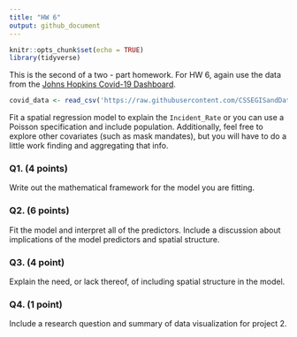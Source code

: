```yaml
---
title: "HW 6"
output: github_document
---
```


```r
knitr::opts_chunk$set(echo = TRUE)
library(tidyverse)
```

This is the second of a two - part homework. For HW 6, again use the data from the [Johns Hopkins Covid-19 Dashboard](https://github.com/CSSEGISandData/COVID-19/tree/master/csse_covid_19_data#usa-daily-state-reports-csse_covid_19_daily_reports_us).

```r
covid_data <- read_csv('https://raw.githubusercontent.com/CSSEGISandData/COVID-19/master/csse_covid_19_data/csse_covid_19_daily_reports_us/03-27-2021.csv') 
```

Fit a spatial regression model to explain the `Incident_Rate` or you can use a Poisson specification and include population. Additionally, feel free to explore other covariates (such as mask mandates), but you will have to do a little work finding and aggregating that info.


### Q1. (4 points)

Write out the mathematical framework for the model you are fitting.

### Q2. (6 points)

Fit the model and interpret all of the predictors. Include a discussion about implications of the model predictors and spatial structure.

### Q3. (4 point)

Explain the need, or lack thereof, of including spatial structure in the model.

### Q4. (1 point)

Include a research question and summary of data visualization for project 2.